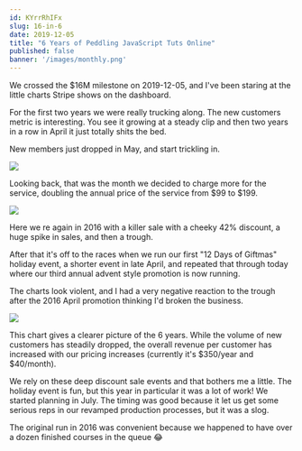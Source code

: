 ```yaml
---
id: KYrrRhIFx
slug: 16-in-6
date: 2019-12-05
title: "6 Years of Peddling JavaScript Tuts Online"
published: false
banner: '/images/monthly.png'
---
```


We crossed the $16M milestone on 2019-12-05, and I've been staring at the little charts Stripe shows on the dashboard. 

For the first two years we were really trucking along. The new customers metric is interesting. You see it growing at a steady clip and then two years in a row in April it just totally shits the bed.

New members just dropped in May, and start trickling in.

![](https://res.cloudinary.com/badass-courses/image/fetch/v1665602232/https://joelhooks.com/images/first_sale.png)

Looking back, that was the month we decided to charge more for the service, doubling the annual price of the service from $99 to $199.

![](https://res.cloudinary.com/badass-courses/image/fetch/v1665602232/https://joelhooks.com/images/second_sale.png)

Here we re again in 2016 with a killer sale with a cheeky 42% discount, a huge spike in sales, and then a trough.

After that it's off to the races when we run our first "12 Days of Giftmas" holiday event, a shorter event in late April, and repeated that through today where our third annual advent style promotion is now running.

The charts look violent, and I had a very negative reaction to the trough after the 2016 April promotion thinking I'd broken the business.

![](https://res.cloudinary.com/badass-courses/image/fetch/v1665602232/https://joelhooks.com/images/yearly.png)

This chart gives a clearer picture of the 6 years. While the volume of new customers has steadily dropped, the overall revenue per customer has increased with our pricing increases (currently it's $350/year and $40/month).

We rely on these deep discount sale events and that bothers me a little. The holiday event is fun, but this year in particular it was a lot of work! We started planning in July. The timing was good because it let us get some serious reps in our revamped production processes, but it was a slog.

The original run in 2016 was convenient because we happened to have over a dozen finished courses in the queue 😂